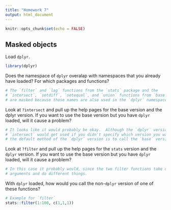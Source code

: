 ```yaml
---
title: "Homework 7"
output: html_document
---
```


```r
knitr::opts_chunk$set(echo = FALSE)
```

## Masked objects

Load `dplyr`.

```r
library(dplyr)
```

Does the namespace of `dplyr` overalap with namespaces that you already
have loaded?  For which packages and functions?

```r
# The `filter` and `lag` functions from the `stats` package and the
# `intersect`, `setdiff`, `setequal`, and `union` functions from `base`
# are masked because those names are also used in the `dplyr` namespace.
```

Look at `?intersect` and pull up the help pages for the base version and
the dplyr version.  If you want to use the base version but you have
`dplyr` loaded, will it cause a problem?

```r
# It looks like it would probably be okay.  Although the `dplyr` version of
# `intersect` would get used if you didn't specify which version you wanted,
# the default method of the `dplyr` version is to call the `base` version.
```

Look at `?filter` and pull up the help pages for the `stats` version and
the `dplyr` version.  If you want to use the base version but you have
`dplyr` loaded, will it cause a problem?

```r
# In this case it probably would, since the two filter functions take different
# arguments and do different things.
```

With `dplyr` loaded, how would you call the non-`dplyr` version of one of
these functions?

```r
# Example for `filter`
stats::filter(1:100, c(1,1,1))
```

